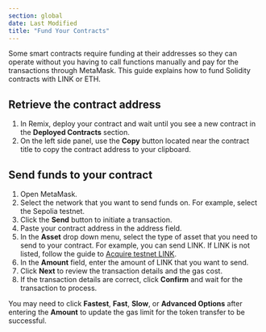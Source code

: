 ```yaml
---
section: global
date: Last Modified
title: "Fund Your Contracts"
---
```



Some smart contracts require funding at their addresses so they can operate without you having to call functions manually and pay for the transactions through MetaMask. This guide explains how to fund Solidity contracts with LINK or ETH.

## Retrieve the contract address

1. In Remix, deploy your contract and wait until you see a new contract in the **Deployed Contracts** section.
1. On the left side panel, use the **Copy** button located near the contract title to copy the contract address to your clipboard.

<ClickToZoom src="/files/25d2c8e-Screen_Shot_2020-09-08_at_7.15.50_AM.png" />

## Send funds to your contract

1. Open MetaMask.
1. Select the network that you want to send funds on. For example, select the Sepolia testnet.
1. Click the **Send** button to initiate a transaction.
1. Paste your contract address in the address field.
1. In the **Asset** drop down menu, select the type of asset that you need to send to your contract. For example, you can send LINK. If LINK is not listed, follow the guide to [Acquire testnet LINK](/resources/acquire-link).
1. In the **Amount** field, enter the amount of LINK that you want to send.
1. Click **Next** to review the transaction details and the gas cost.
1. If the transaction details are correct, click **Confirm** and wait for the transaction to process.

<ClickToZoom src="/files/867073d-metamask.png" />

<Aside type="caution" title="Transaction fee didn't update?">

You may need to click **Fastest**, **Fast**, **Slow**, or **Advanced Options** after entering the **Amount** to update the gas limit for the token transfer to be successful.

</Aside>
